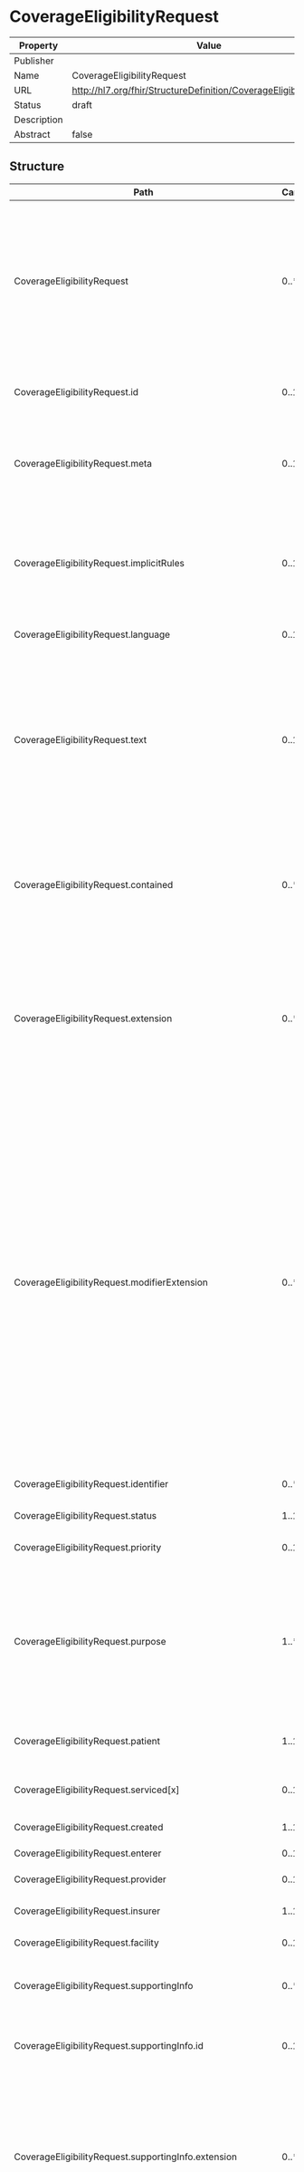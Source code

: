 
  # CoverageEligibilityRequest

  
|Property|Value|
|---|---|
|Publisher||
|Name|CoverageEligibilityRequest|
|URL|http://hl7.org/fhir/StructureDefinition/CoverageEligibilityRequest|
|Status|draft|
|Description||
|Abstract|false|

   ## Structure

   | Path | Cardinality | Type | Description
  | ---- | ----------- | ---- | -------  
 | CoverageEligibilityRequest | 0..* | CoverageEligibilityRequest | The CoverageEligibilityRequest provides patient and insurance coverage information to an insurer for them to respond, in the form of an CoverageEligibilityResponse, with information regarding whether the stated coverage is valid and in-force and optionally to provide the insurance details of the policy. 
 | CoverageEligibilityRequest.id | 0..1 | http://hl7.org/fhirpath/System.String | The logical id of the resource, as used in the URL for the resource. Once assigned, this value never changes. 
 | CoverageEligibilityRequest.meta | 0..1 | Meta | The metadata about the resource. This is content that is maintained by the infrastructure. Changes to the content might not always be associated with version changes to the resource. 
 | CoverageEligibilityRequest.implicitRules | 0..1 | uri | A reference to a set of rules that were followed when the resource was constructed, and which must be understood when processing the content. Often, this is a reference to an implementation guide that defines the special rules along with other profiles etc. 
 | CoverageEligibilityRequest.language | 0..1 | code | The base language in which the resource is written. 
 | CoverageEligibilityRequest.text | 0..1 | Narrative | A human-readable narrative that contains a summary of the resource and can be used to represent the content of the resource to a human. The narrative need not encode all the structured data, but is required to contain sufficient detail to make it "clinically safe" for a human to just read the narrative. Resource definitions may define what content should be represented in the narrative to ensure clinical safety. 
 | CoverageEligibilityRequest.contained | 0..* | Resource | These resources do not have an independent existence apart from the resource that contains them - they cannot be identified independently, and nor can they have their own independent transaction scope. 
 | CoverageEligibilityRequest.extension | 0..* | Extension | May be used to represent additional information that is not part of the basic definition of the resource. To make the use of extensions safe and manageable, there is a strict set of governance  applied to the definition and use of extensions. Though any implementer can define an extension, there is a set of requirements that SHALL be met as part of the definition of the extension. 
 | CoverageEligibilityRequest.modifierExtension | 0..* | Extension | May be used to represent additional information that is not part of the basic definition of the resource and that modifies the understanding of the element that contains it and/or the understanding of the containing element's descendants. Usually modifier elements provide negation or qualification. To make the use of extensions safe and manageable, there is a strict set of governance applied to the definition and use of extensions. Though any implementer is allowed to define an extension, there is a set of requirements that SHALL be met as part of the definition of the extension. Applications processing a resource are required to check for modifier extensions.Modifier extensions SHALL NOT change the meaning of any elements on Resource or DomainResource (including cannot change the meaning of modifierExtension itself). 
 | CoverageEligibilityRequest.identifier | 0..* | Identifier | A unique identifier assigned to this coverage eligiblity request. 
 | CoverageEligibilityRequest.status | 1..1 | code | The status of the resource instance. 
 | CoverageEligibilityRequest.priority | 0..1 | CodeableConcept | When the requestor expects the processor to complete processing. 
 | CoverageEligibilityRequest.purpose | 1..* | code | Code to specify whether requesting: prior authorization requirements for some service categories or billing codes; benefits for coverages specified or discovered; discovery and return of coverages for the patient; and/or validation that the specified coverage is in-force at the date/period specified or 'now' if not specified. 
 | CoverageEligibilityRequest.patient | 1..1 | Reference | The party who is the beneficiary of the supplied coverage and for whom eligibility is sought. 
 | CoverageEligibilityRequest.serviced[x] | 0..1 | date | The date or dates when the enclosed suite of services were performed or completed. 
 | CoverageEligibilityRequest.created | 1..1 | dateTime | The date when this resource was created. 
 | CoverageEligibilityRequest.enterer | 0..1 | Reference | Person who created the request. 
 | CoverageEligibilityRequest.provider | 0..1 | Reference | The provider which is responsible for the request. 
 | CoverageEligibilityRequest.insurer | 1..1 | Reference | The Insurer who issued the coverage in question and is the recipient of the request. 
 | CoverageEligibilityRequest.facility | 0..1 | Reference | Facility where the services are intended to be provided. 
 | CoverageEligibilityRequest.supportingInfo | 0..* | BackboneElement | Additional information codes regarding exceptions, special considerations, the condition, situation, prior or concurrent issues. 
 | CoverageEligibilityRequest.supportingInfo.id | 0..1 | http://hl7.org/fhirpath/System.String | Unique id for the element within a resource (for internal references). This may be any string value that does not contain spaces. 
 | CoverageEligibilityRequest.supportingInfo.extension | 0..* | Extension | May be used to represent additional information that is not part of the basic definition of the element. To make the use of extensions safe and manageable, there is a strict set of governance  applied to the definition and use of extensions. Though any implementer can define an extension, there is a set of requirements that SHALL be met as part of the definition of the extension. 
 | CoverageEligibilityRequest.supportingInfo.modifierExtension | 0..* | Extension | May be used to represent additional information that is not part of the basic definition of the element and that modifies the understanding of the element in which it is contained and/or the understanding of the containing element's descendants. Usually modifier elements provide negation or qualification. To make the use of extensions safe and manageable, there is a strict set of governance applied to the definition and use of extensions. Though any implementer can define an extension, there is a set of requirements that SHALL be met as part of the definition of the extension. Applications processing a resource are required to check for modifier extensions.Modifier extensions SHALL NOT change the meaning of any elements on Resource or DomainResource (including cannot change the meaning of modifierExtension itself). 
 | CoverageEligibilityRequest.supportingInfo.sequence | 1..1 | positiveInt | A number to uniquely identify supporting information entries. 
 | CoverageEligibilityRequest.supportingInfo.information | 1..1 | Reference | Additional data or information such as resources, documents, images etc. including references to the data or the actual inclusion of the data. 
 | CoverageEligibilityRequest.supportingInfo.appliesToAll | 0..1 | boolean | The supporting materials are applicable for all detail items, product/servce categories and specific billing codes. 
 | CoverageEligibilityRequest.insurance | 0..* | BackboneElement | Financial instruments for reimbursement for the health care products and services. 
 | CoverageEligibilityRequest.insurance.id | 0..1 | http://hl7.org/fhirpath/System.String | Unique id for the element within a resource (for internal references). This may be any string value that does not contain spaces. 
 | CoverageEligibilityRequest.insurance.extension | 0..* | Extension | May be used to represent additional information that is not part of the basic definition of the element. To make the use of extensions safe and manageable, there is a strict set of governance  applied to the definition and use of extensions. Though any implementer can define an extension, there is a set of requirements that SHALL be met as part of the definition of the extension. 
 | CoverageEligibilityRequest.insurance.modifierExtension | 0..* | Extension | May be used to represent additional information that is not part of the basic definition of the element and that modifies the understanding of the element in which it is contained and/or the understanding of the containing element's descendants. Usually modifier elements provide negation or qualification. To make the use of extensions safe and manageable, there is a strict set of governance applied to the definition and use of extensions. Though any implementer can define an extension, there is a set of requirements that SHALL be met as part of the definition of the extension. Applications processing a resource are required to check for modifier extensions.Modifier extensions SHALL NOT change the meaning of any elements on Resource or DomainResource (including cannot change the meaning of modifierExtension itself). 
 | CoverageEligibilityRequest.insurance.focal | 0..1 | boolean | A flag to indicate that this Coverage is to be used for evaluation of this request when set to true. 
 | CoverageEligibilityRequest.insurance.coverage | 1..1 | Reference | Reference to the insurance card level information contained in the Coverage resource. The coverage issuing insurer will use these details to locate the patient's actual coverage within the insurer's information system. 
 | CoverageEligibilityRequest.insurance.businessArrangement | 0..1 | string | A business agreement number established between the provider and the insurer for special business processing purposes. 
 | CoverageEligibilityRequest.item | 0..* | BackboneElement | Service categories or billable services for which benefit details and/or an authorization prior to service delivery may be required by the payor. 
 | CoverageEligibilityRequest.item.id | 0..1 | http://hl7.org/fhirpath/System.String | Unique id for the element within a resource (for internal references). This may be any string value that does not contain spaces. 
 | CoverageEligibilityRequest.item.extension | 0..* | Extension | May be used to represent additional information that is not part of the basic definition of the element. To make the use of extensions safe and manageable, there is a strict set of governance  applied to the definition and use of extensions. Though any implementer can define an extension, there is a set of requirements that SHALL be met as part of the definition of the extension. 
 | CoverageEligibilityRequest.item.modifierExtension | 0..* | Extension | May be used to represent additional information that is not part of the basic definition of the element and that modifies the understanding of the element in which it is contained and/or the understanding of the containing element's descendants. Usually modifier elements provide negation or qualification. To make the use of extensions safe and manageable, there is a strict set of governance applied to the definition and use of extensions. Though any implementer can define an extension, there is a set of requirements that SHALL be met as part of the definition of the extension. Applications processing a resource are required to check for modifier extensions.Modifier extensions SHALL NOT change the meaning of any elements on Resource or DomainResource (including cannot change the meaning of modifierExtension itself). 
 | CoverageEligibilityRequest.item.supportingInfoSequence | 0..* | positiveInt | Exceptions, special conditions and supporting information applicable for this service or product line. 
 | CoverageEligibilityRequest.item.category | 0..1 | CodeableConcept | Code to identify the general type of benefits under which products and services are provided. 
 | CoverageEligibilityRequest.item.productOrService | 0..1 | CodeableConcept | This contains the product, service, drug or other billing code for the item. 
 | CoverageEligibilityRequest.item.modifier | 0..* | CodeableConcept | Item typification or modifiers codes to convey additional context for the product or service. 
 | CoverageEligibilityRequest.item.provider | 0..1 | Reference | The practitioner who is responsible for the product or service to be rendered to the patient. 
 | CoverageEligibilityRequest.item.quantity | 0..1 | Quantity | The number of repetitions of a service or product. 
 | CoverageEligibilityRequest.item.unitPrice | 0..1 | Money | The amount charged to the patient by the provider for a single unit. 
 | CoverageEligibilityRequest.item.facility | 0..1 | Reference | Facility where the services will be provided. 
 | CoverageEligibilityRequest.item.diagnosis | 0..* | BackboneElement | Patient diagnosis for which care is sought. 
 | CoverageEligibilityRequest.item.diagnosis.id | 0..1 | http://hl7.org/fhirpath/System.String | Unique id for the element within a resource (for internal references). This may be any string value that does not contain spaces. 
 | CoverageEligibilityRequest.item.diagnosis.extension | 0..* | Extension | May be used to represent additional information that is not part of the basic definition of the element. To make the use of extensions safe and manageable, there is a strict set of governance  applied to the definition and use of extensions. Though any implementer can define an extension, there is a set of requirements that SHALL be met as part of the definition of the extension. 
 | CoverageEligibilityRequest.item.diagnosis.modifierExtension | 0..* | Extension | May be used to represent additional information that is not part of the basic definition of the element and that modifies the understanding of the element in which it is contained and/or the understanding of the containing element's descendants. Usually modifier elements provide negation or qualification. To make the use of extensions safe and manageable, there is a strict set of governance applied to the definition and use of extensions. Though any implementer can define an extension, there is a set of requirements that SHALL be met as part of the definition of the extension. Applications processing a resource are required to check for modifier extensions.Modifier extensions SHALL NOT change the meaning of any elements on Resource or DomainResource (including cannot change the meaning of modifierExtension itself). 
 | CoverageEligibilityRequest.item.diagnosis.diagnosis[x] | 0..1 | CodeableConcept | The nature of illness or problem in a coded form or as a reference to an external defined Condition. 
 | CoverageEligibilityRequest.item.detail | 0..* | Reference | The plan/proposal/order describing the proposed service in detail. 

 ## Search Parameters

   | Name | Type | Description  | Expression 
    | ---- | ---- | ------- | ------  
 | _text | string | Search on the narrative of the resource |   
 | _content | string | Search on the entire content of the resource |   
 | _filter | token | Filter search parameter which supports a more sophisticated grammar for searching. See [documentation](search_filter.html) for further details |   
 | _has | string | Provides limited support for reverse chaining - that is, selecting resources based on the properties of resources that refer to them (instead of chaining where resources can be selected based on the properties of resources that they refer to). See the FHIR search page for further documentation |   
 | _id | token | Logical id of this artifact | Resource.id  
 | _lastUpdated | date | When the resource version last changed | Resource.meta.lastUpdated  
 | _list | string | All resources in nominated list (by id, Type/id, url or one of the magic List types) |   
 | _profile | uri | Profiles this resource claims to conform to | Resource.meta.profile  
 | _query | token | A custom search profile that describes a specific defined query operation |   
 | _security | token | Security Labels applied to this resource | Resource.meta.security  
 | _source | uri | Identifies where the resource comes from | Resource.meta.source  
 | _tag | token | Tags applied to this resource | Resource.meta.tag  
 | _text | string | Search on the narrative text (html) of the resource |   
 | _type | token | Used when a search is performed in a context which doesn't limit the search to indicate which types are being searched. See the FHIR search page for further discussion |   
 | created | date | The creation date for the EOB | CoverageEligibilityRequest.created  
 | enterer | reference | The party who is responsible for the request | CoverageEligibilityRequest.enterer  
 | facility | reference | Facility responsible for the goods and services | CoverageEligibilityRequest.facility  
 | identifier | token | The business identifier of the Eligibility | CoverageEligibilityRequest.identifier  
 | patient | reference | The reference to the patient | CoverageEligibilityRequest.patient  
 | provider | reference | The reference to the provider | CoverageEligibilityRequest.provider  
 | status | token | The status of the EligibilityRequest | CoverageEligibilityRequest.status  


